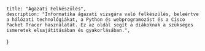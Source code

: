 
    title: "Ágazati Felkészülés",
    description: "Informatika ágazati vizsgára való felkészülés, beleértve a hálózati technológiákat, a Python és webprogramozást és a Cisco Packet Tracer használatát. Ez az oldal segít a diákoknak a szükséges ismeretek elsajátításában és gyakorlásában.",
}

<HomePage />

